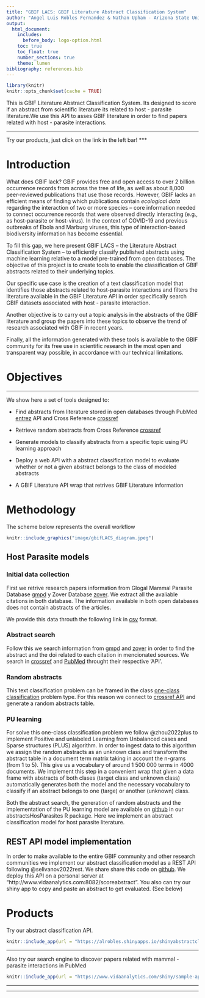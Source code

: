 ```yaml
---
title: "GBIF LACS: GBIF Literature Abstract Classification System"
author: "Angel Luis Robles Fernandez & Nathan Upham - Arizona State University"
output:
  html_document:
    includes:
      before_body: logo-option.html
    toc: true
    toc_float: true
    number_sections: true
    theme: lumen
bibliography: references.bib  
---
```

```r
library(knitr)
knitr::opts_chunk$set(cache = TRUE)
```

This is GBIF Literature Abstract Classification System. Its designed to score if an abstract from scientific literature its related to host - parasite literature.We use this API to asses GBIF literature in order to find papers related with host - parasite interactions. 

*** 
Try our products, just click on the link in the left bar!
***

# Introduction

What does GBIF lack? GBIF provides free and open access to over 2 billion occurrence records from across the tree of life, as well as about 8,000 peer-reviewed publications that use those records. However, GBIF lacks an efficient means of finding which publications contain *ecological data* regarding the interaction of two or more species -- core information needed to connect occurrence records that were observed directly interacting (e.g., as host-parasite or host-virus). In the context of COVID-19 and previous outbreaks of Ebola and Marburg viruses, this type of interaction-based biodiversity information has become essential. 

To fill this gap, we here present GBIF LACS -- the Literature Abstract Classification System -- to efficiently classify published abstracts using machine learning relative to a model pre-trained from open databases. The objective of this project is to create tools to enable the classification of GBIF abstracts related to their underlying topics.

Our specific use case is the creation of a text classification model that identifies those abstracts related to host-parasite interactions and filters the literature available in the GBIF Literature API in order specifically search GBIF datasets associated with host - parasite interaction.

Another objective is to carry out a topic analysis in the abstracts of the GBIF literature and group the papers into these topics to observe the trend of research associated with GBIF in recent years.

Finally, all the information generated with these tools is available to the GBIF community for its free use in scientific research in the most open and transparent way possible, in accordance with our technical limitations.

# Objectives
***
We show here a set of tools designed to:

* Find abstracts from literature stored in open databases through PubMed [entrez](https://www.ncbi.nlm.nih.gov/home/develop/api/) API and Cross Reference [crossref](https://api.crossref.org/) 

* Retrieve random abstracts from Cross Reference [crossref](https://api.crossref.org/) 

* Generate models to classify abstracts from a specific topic using PU learning approach

- Deploy a web API with a abstract classification model to evaluate whether or not a given abstract belongs to the class of modeled abstracts

- A GBIF Literature API wrap that retrives GBIF Literature information


# Methodology

The scheme below represents the overall workflow 

```r
knitr::include_graphics("image/gbifLACS_diagram.jpeg")
```

## Host Parasite models
### Initial data collection
First we retrive research papers information from Glogal Mammal Parasite Database [gmpd](https://gmpd2.ecology.uga.edu/) y Zover Database  [zover](http://www.mgc.ac.cn/cgi-bin/ZOVER/main.cgi). We extract all the avaliable citations in both database. The information available in both open databases does not contain abstracts of the articles.

We provide this data throuth the following link in [csv](https://raw.githubusercontent.com/alrobles/abstractsHostParasites/main/data-raw/df_abstracts.csv) format.

### Abstract search
Follow this we search information from [gmpd](https://gmpd2.ecology.uga.edu/) and  [zover](http://www.mgc.ac.cn/cgi-bin/ZOVER/main.cgi) in order to find the abstract and the doi related to each citation in mencionated sources. We search in [crossref](https://www.crossref.org/) and [PubMed](https://pubmed.ncbi.nlm.nih.gov/) throught their respective 'API'.

### Random abstracts
This text classification problem can be framed in the class [one-class classification](https://en.wikipedia.org/wiki/One-class_classification) problem type. For this reason we connect to [crossref API](https://api.crossref.org/swagger-ui/index.html) and generate a random abstracts table. 

### PU learning
For solve this one-class classification problem we follow @zhou2022plus to implement Positive and unlabeled Learning from Unbalanced cases and Sparse structures (PLUS) algorithm. In order to ingest data to this algorithm we assign the random abstracts as an unknown class and transform the abstract table in a document term matrix taking in account the n-grams (from 1 to 5). This give us a vocabulary of around 1 500 000 terms in 4000 documents. We implement this step in a convenient wrap that given a data frame with abstracts of both clases (target class and unknown class) automatically generates both the model and the necessary vocabulary to classify if an abstract belongs to one (targe) or another (unknown) class.

Both the abstract search, the generation of random abstracts and the implementation of the PU learning model are available on [github](https://github.com/alrobles/abstractsHostParasites) in our abstractsHosParasites R package. Here we implement an abstract classification model for host parasite literature. 

## REST API model implementation
In order to make available to the entire GBIF community and other research communities we implement our abstract classification model as a REST API following @selivanov2022rest. We share share this code on [github](https://github.com/alrobles/lacsRestAPI). We deploy this API on a personal server at "http://www.vidaanalytics.com:8082/scoreabstract". You also can try our shiny app to copy and paste an abstract to get evaluated. (See below)




# Products

Try our abstract classification API. 

```r
knitr::include_app(url = "https://alrobles.shinyapps.io/shinyabstractclass",height = "300px")
```

***

Also try our search engine to discover papers related with mammal - parasite
interactions in PubMed

```r
knitr::include_app(url = "https://www.vidaanalytics.com/shiny/sample-apps/mammals_virus_text_class/",height = "600px")
```
***


***